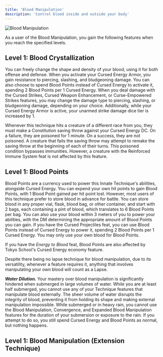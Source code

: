 ```yaml
---
title: 'Blood Manipulation'
description: 'Control blood inside and outside your body'
---
```


<img
  src="/images/cursed-techniques/blood-manipulation.png"
  alt="Blood Manipulation"
/>

As a user of the Blood Manipulation, you gain the following features when you reach the specified levels.

## Level 1: Blood Crystallization
You can freely change the shape and density of your blood, using it for both offense and defense. When you activate your Cursed Energy Armor, you gain resistance to piercing, slashing, and bludgeoning damage. You can also choose to spend Blood Points instead of Cursed Energy to activate it, spending 2 Blood Points per 1 Cursed Energy. When you deal damage with the Cursed Strikes, Cursed Weapon Enhancement, or Curse-Empowered Strikes features, you may change the damage type to piercing, slashing, or bludgeoning damage, depending on your choice. Additionally, while your Cursed Energy Armor is active, your unarmed strike damage dice tier is increased by 1.

Whenever this technique hits a creature of a different race from you, they must make a Constitution saving throw against your Cursed Energy DC. On a failure, they are poisoned for 1 minute. On a success, they are not poisoned. A creature that fails the saving throw may attempt to remake the saving throw at the beginning of each of their turns. This poisoned condition bypasses immunities. However, a creature with the Reinforced Immune System feat is not affected by this feature.

## Level 1: Blood Points
Blood Points are a currency used to power this Innate Technique's abilities, alongside Cursed Energy. You can expend your own hit points to gain Blood Points, with 1 Blood Point gained per hit point lost. However, most users of this technique prefer to store blood in advance for battle. You can store blood in any proper vial, flask, blood bag, or other container, and start with 2 bags, each containing a pint of blood, which translates to 6 Blood Points per bag. You can also use your blood within 3 meters of you to power your abilities, with the DM determining the appropriate amount of Blood Points you can gain. If you have the Cursed Projectiles feat, you can use Blood Points instead of Cursed Energy to power it, spending 2 Blood Points per 1 Cursed Energy. You may only use your own blood for Blood Points.

If you have the *Energy to Blood* feat, Blood Points are also affected by Tokyo School's Cursed Energy economy feature.

<Note>
	Despite there being no lapse technique for blood manipulation, due to its versatility, whenever a feature requires it, anything that involves manipulating your own blood will count as a Lapse.
</Note>

***Water Dilution.*** Your mastery over blood manipulation is significantly hindered when submerged in large volumes of water. While you are at least half submerged, you cannot use any of your Technique features that manipulate blood externally. The sheer volume of water disrupts the integrity of blood, preventing it from holding its shape and making external manipulation impossible. While submerged or in heavy rain, you cannot use the Blood Manipulation, Convergence, and Expanded Blood Manipulation features for the duration of your submersion or exposure to the rain. If you attempt to do so, you still spend Cursed Energy and Blood Points as normal, but nothing happens.

## Level 1: Blood Manipulation (Extension Technique)